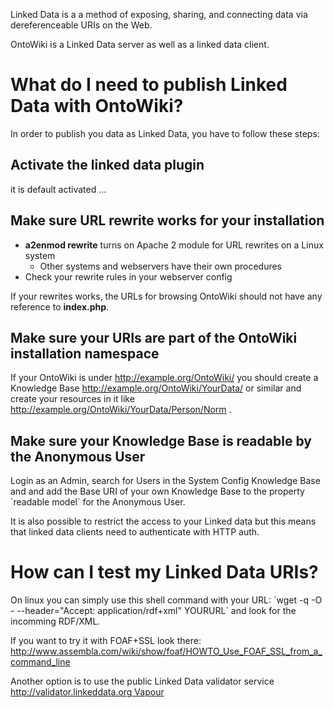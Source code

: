 Linked Data is a a method of exposing, sharing, and connecting data via dereferenceable URIs on the Web.

OntoWiki is a Linked Data server as well as a linked data client.

= What do I need to publish Linked Data with OntoWiki? =

In order to publish you data as Linked Data, you have to follow these steps:

== Activate the linked data plugin ==
it is default activated ...

== Make sure URL rewrite works for your installation ==

* '''a2enmod rewrite''' turns on Apache 2 module for URL rewrites on a Linux system
** Other systems and webservers have their own procedures
* Check your rewrite rules in your webserver config

If your rewrites works, the URLs for browsing OntoWiki should not have any reference to '''index.php'''.

== Make sure your URIs are part of the OntoWiki installation namespace==
If your OntoWiki is under http://example.org/OntoWiki/ you should create a Knowledge Base http://example.org/OntoWiki/YourData/ or similar and create your resources in it like http://example.org/OntoWiki/YourData/Person/Norm .

== Make sure your Knowledge Base is readable by the Anonymous User ==
Login as an Admin, search for Users in the System Config Knowledge Base and and add the Base URI of your own Knowledge Base to the property `readable model` for the Anonymous User.

It is also possible to restrict the access to your Linked data but this means that linked data clients need to authenticate with HTTP auth.

= How can I test my Linked Data URIs? =

On linux you can simply use this shell command with your URL: `wget -q -O - --header="Accept: application/rdf+xml" YOURURL` and look for the incomming RDF/XML.

If you want to try it with FOAF+SSL look there: http://www.assembla.com/wiki/show/foaf/HOWTO_Use_FOAF_SSL_from_a_command_line

Another option is to use the public Linked Data validator service [[http://validator.linkeddata.org Vapour]]